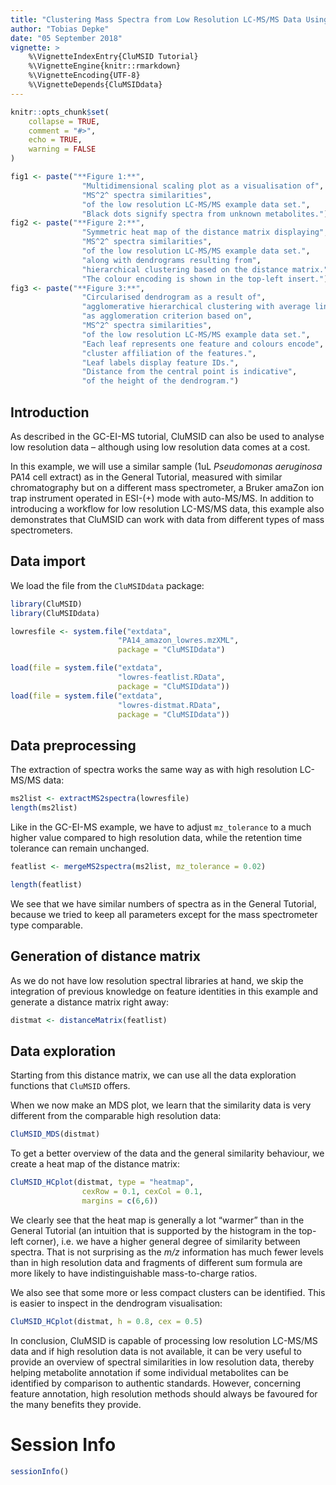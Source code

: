 ```yaml
---
title: "Clustering Mass Spectra from Low Resolution LC-MS/MS Data Using CluMSID"
author: "Tobias Depke"
date: "05 September 2018"
vignette: >
    %\VignetteIndexEntry{CluMSID Tutorial}
    %\VignetteEngine{knitr::rmarkdown}
    %\VignetteEncoding{UTF-8}
    %\VignetteDepends{CluMSIDdata}
---
```


```r
knitr::opts_chunk$set(
    collapse = TRUE,
    comment = "#>",
    echo = TRUE,
    warning = FALSE
)
```

<style>
p.caption {
    font-size: 80%;
    text-align: left;
}
</style>

```r
fig1 <- paste("**Figure 1:**",
                "Multidimensional scaling plot as a visualisation of",
                "MS^2^ spectra similarities",
                "of the low resolution LC-MS/MS example data set.",
                "Black dots signify spectra from unknown metabolites.")
fig2 <- paste("**Figure 2:**",
                "Symmetric heat map of the distance matrix displaying",
                "MS^2^ spectra similarities",
                "of the low resolution LC-MS/MS example data set.",
                "along with dendrograms resulting from",
                "hierarchical clustering based on the distance matrix.",
                "The colour encoding is shown in the top-left insert.")
fig3 <- paste("**Figure 3:**",
                "Circularised dendrogram as a result of",
                "agglomerative hierarchical clustering with average linkage",
                "as agglomeration criterion based on",
                "MS^2^ spectra similarities",
                "of the low resolution LC-MS/MS example data set.",
                "Each leaf represents one feature and colours encode",
                "cluster affiliation of the features.",
                "Leaf labels display feature IDs.",
                "Distance from the central point is indicative",
                "of the height of the dendrogram.")
```

## Introduction

As described in the GC-EI-MS tutorial, CluMSID can also be used to
analyse low resolution data -- although using low resolution data
comes at a cost.

In this example, we will use a similar sample (1uL *Pseudomonas aeruginosa* 
PA14 cell extract) as in the General Tutorial, measured with similar
chromatography but on a different mass spectrometer, 
a Bruker amaZon ion trap instrument operated in ESI-(+) mode with auto-MS/MS.
In addition to introducing a workflow for low resolution LC-MS/MS data,
this example also demonstrates that CluMSID can work with data from different
types of mass spectrometers.

## Data import

We load the file from the `CluMSIDdata` package:

```r
library(CluMSID)
library(CluMSIDdata)

lowresfile <- system.file("extdata", 
                        "PA14_amazon_lowres.mzXML",
                        package = "CluMSIDdata")
```

```r
load(file = system.file("extdata", 
                        "lowres-featlist.RData", 
                        package = "CluMSIDdata"))
load(file = system.file("extdata", 
                        "lowres-distmat.RData", 
                        package = "CluMSIDdata"))
```

## Data preprocessing

The extraction of spectra works the same way as with 
high resolution LC-MS/MS data:

```r
ms2list <- extractMS2spectra(lowresfile)
length(ms2list)
```

Like in the GC-EI-MS example, we have to adjust `mz_tolerance` to a
much higher value compared to high resolution data, while the retention
time tolerance can remain unchanged.

```r
featlist <- mergeMS2spectra(ms2list, mz_tolerance = 0.02)
```

```r
length(featlist)
```

We see that we have similar numbers of spectra as in the General Tutorial,
because we tried to keep all parameters except for the mass spectrometer
type comparable.

## Generation of distance matrix

As we do not have low resolution spectral libraries at hand, we skip the 
integration of previous knowledge on feature identities in this example and 
generate a distance matrix right away:

```r
distmat <- distanceMatrix(featlist)
```

## Data exploration

Starting from this distance matrix, we can use all the data exploration 
functions that `CluMSID` offers. 

When we now make an MDS plot, we learn that the similarity data is very
different from the comparable high resolution data:

```r
CluMSID_MDS(distmat)
```

To get a better overview of the data and
the general similarity behaviour, we create a heat map of the distance matrix:

```r
CluMSID_HCplot(distmat, type = "heatmap", 
                cexRow = 0.1, cexCol = 0.1,
                margins = c(6,6))
```

We clearly see that the heat map is generally a lot "warmer" than in the
General Tutorial (an intuition that is supported by the histogram in the 
top-left corner), i.e. we have a higher general degree of similarity between
spectra. That is not surprising as the *m/z* information has much fewer levels
than in high resolution data and fragments of different sum formula are more
likely to have indistinguishable mass-to-charge ratios.

We also see that some more or less compact clusters can be identified.
This is easier to inspect in the dendrogram visualisation:

```r
CluMSID_HCplot(distmat, h = 0.8, cex = 0.5)
```

In conclusion, CluMSID is capable of processing low resolution LC-MS/MS data
and if high resolution data is not available, it can be very useful to provide 
an overview of spectral similarities in low resolution data,
thereby helping metabolite annotation if some individual metabolites can be 
identified by comparison to authentic standards. However, 
concerning feature annotation, high resolution methods should always be 
favoured for the many benefits they provide.

# Session Info
```r
sessionInfo()
```
